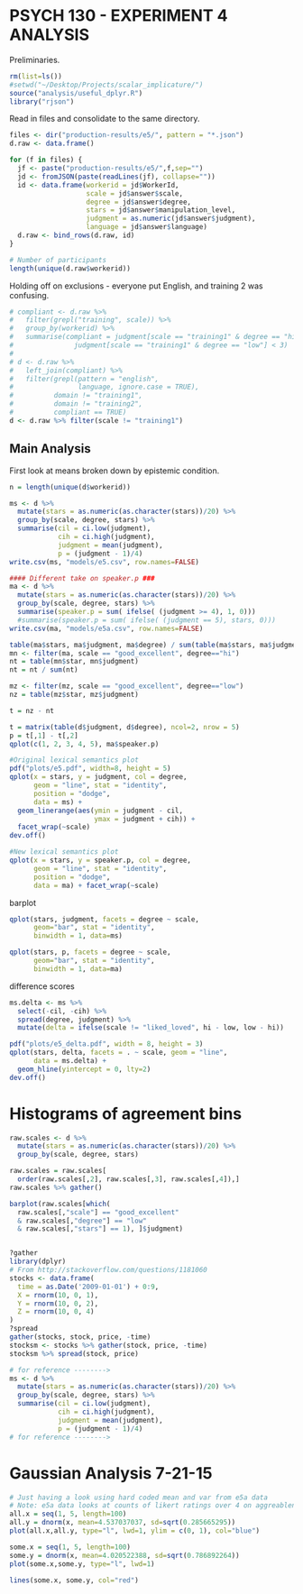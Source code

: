 PSYCH 130 - EXPERIMENT 4 ANALYSIS
=================================

Preliminaries.

```r

rm(list=ls())
#setwd("~/Desktop/Projects/scalar_implicature/")
source("analysis/useful_dplyr.R")
library("rjson")
```

Read in files and consolidate to the same directory. 

```r
files <- dir("production-results/e5/", pattern = "*.json")
d.raw <- data.frame()

for (f in files) {
  jf <- paste("production-results/e5/",f,sep="")
  jd <- fromJSON(paste(readLines(jf), collapse=""))
  id <- data.frame(workerid = jd$WorkerId, 
                   scale = jd$answer$scale,
                   degree = jd$answer$degree,
                   stars = jd$answer$manipulation_level,
                   judgment = as.numeric(jd$answer$judgment),
                   language = jd$answer$language)
  d.raw <- bind_rows(d.raw, id)
}

# Number of participants
length(unique(d.raw$workerid))
```

Holding off on exclusions - everyone put English, and training 2 was confusing. 

```r
# compliant <- d.raw %>% 
#   filter(grepl("training", scale)) %>%
#   group_by(workerid) %>%
#   summarise(compliant = judgment[scale == "training1" & degree == "hi"] > 3 & 
#               judgment[scale == "training1" & degree == "low"] < 3)
#   
# d <- d.raw %>% 
#   left_join(compliant) %>%
#   filter(grepl(pattern = "english", 
#                language, ignore.case = TRUE), 
#          domain != "training1", 
#          domain != "training2", 
#          compliant == TRUE)
d <- d.raw %>% filter(scale != "training1")
```

Main Analysis
-------------

First look at means broken down by epistemic condition.

```r
n = length(unique(d$workerid))

ms <- d %>%
  mutate(stars = as.numeric(as.character(stars))/20) %>%
  group_by(scale, degree, stars) %>%
  summarise(cil = ci.low(judgment), 
            cih = ci.high(judgment), 
            judgment = mean(judgment), 
            p = (judgment - 1)/4)
write.csv(ms, "models/e5.csv", row.names=FALSE)

#### Different take on speaker.p ###
ma <- d %>%
  mutate(stars = as.numeric(as.character(stars))/20) %>%
  group_by(scale, degree, stars) %>%
  summarise(speaker.p = sum( ifelse( (judgment >= 4), 1, 0)))
  #summarise(speaker.p = sum( ifelse( (judgment == 5), stars, 0)))
write.csv(ma, "models/e5a.csv", row.names=FALSE)

table(ma$stars, ma$judgment, ma$degree) / sum(table(ma$stars, ma$judgment))
mn <- filter(ma, scale == "good_excellent", degree=="hi")
nt = table(mn$star, mn$judgment)
nt = nt / sum(nt)

mz <- filter(mz, scale == "good_excellent", degree=="low")
nz = table(mz$star, mz$judgment)

t = nz - nt

t = matrix(table(d$judgment, d$degree), ncol=2, nrow = 5)
p = t[,1] - t[,2]
qplot(c(1, 2, 3, 4, 5), ma$speaker.p)

#Original lexical semantics plot
pdf("plots/e5.pdf", width=8, height = 5)
qplot(x = stars, y = judgment, col = degree,
      geom = "line", stat = "identity", 
      position = "dodge", 
      data = ms) + 
  geom_linerange(aes(ymin = judgment - cil, 
                     ymax = judgment + cih)) + 
  facet_wrap(~scale)
dev.off()

#New lexical semantics plot
qplot(x = stars, y = speaker.p, col = degree,
      geom = "line", stat = "identity", 
      position = "dodge", 
      data = ma) + facet_wrap(~scale)
```

barplot

```r
qplot(stars, judgment, facets = degree ~ scale, 
      geom="bar", stat = "identity",
      binwidth = 1, data=ms)

qplot(stars, p, facets = degree ~ scale, 
      geom="bar", stat = "identity",
      binwidth = 1, data=ma)
```

difference scores

```r
ms.delta <- ms %>% 
  select(-cil, -cih) %>%
  spread(degree, judgment) %>%
  mutate(delta = ifelse(scale != "liked_loved", hi - low, low - hi))

pdf("plots/e5_delta.pdf", width = 8, height = 3)
qplot(stars, delta, facets = . ~ scale, geom = "line",
      data = ms.delta) + 
  geom_hline(yintercept = 0, lty=2)
dev.off()
```

# Histograms of agreement bins
```r
raw.scales <- d %>%
  mutate(stars = as.numeric(as.character(stars))/20) %>%
  group_by(scale, degree, stars)

raw.scales = raw.scales[
  order(raw.scales[,2], raw.scales[,3], raw.scales[,4]),]
raw.scales %>% gather()

barplot(raw.scales[which(
  raw.scales[,"scale"] == "good_excellent"
  & raw.scales[,"degree"] == "low"
  & raw.scales[,"stars"] == 1), ]$judgment)


?gather
library(dplyr)
# From http://stackoverflow.com/questions/1181060
stocks <- data.frame(
  time = as.Date('2009-01-01') + 0:9,
  X = rnorm(10, 0, 1),
  Y = rnorm(10, 0, 2),
  Z = rnorm(10, 0, 4)
)
?spread
gather(stocks, stock, price, -time)
stocksm <- stocks %>% gather(stock, price, -time)
stocksm %>% spread(stock, price)

# for reference -------->
ms <- d %>%
  mutate(stars = as.numeric(as.character(stars))/20) %>%
  group_by(scale, degree, stars) %>%
  summarise(cil = ci.low(judgment), 
            cih = ci.high(judgment), 
            judgment = mean(judgment), 
            p = (judgment - 1)/4)
# for reference -------->
```

# Gaussian Analysis 7-21-15
```r
# Just having a look using hard coded mean and var from e5a data
# Note: e5a data looks at counts of likert ratings over 4 on aggreableness
all.x = seq(1, 5, length=100)
all.y = dnorm(x, mean=4.537037037, sd=sqrt(0.285665295))  
plot(all.x,all.y, type="l", lwd=1, ylim = c(0, 1), col="blue")

some.x = seq(1, 5, length=100)
some.y = dnorm(x, mean=4.020522388, sd=sqrt(0.786892264))
plot(some.x,some.y, type="l", lwd=1)

lines(some.x, some.y, col="red")
```
